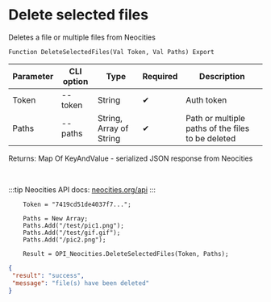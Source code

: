 ﻿---
sidebar_position: 3
---


# Delete selected files
 Deletes a file or multiple files from Neocities



`Function DeleteSelectedFiles(Val Token, Val Paths) Export`

  | Parameter | CLI option | Type | Required | Description |
  |-|-|-|-|-|
  | Token | --token | String | &#x2714; | Auth token |
  | Paths | --paths | String, Array of String | &#x2714; | Path or multiple paths of the files to be deleted |

  
  Returns:  Map Of KeyAndValue - serialized JSON response from Neocities

<br/>

:::tip
Neocities API docs: [neocities.org/api](https://neocities.org/api)
:::
<br/>


```bsl title="Code example"
    Token = "7419cd51de4037f7...";

    Paths = New Array;
    Paths.Add("/test/pic1.png");
    Paths.Add("/test/gif.gif");
    Paths.Add("/pic2.png");

    Result = OPI_Neocities.DeleteSelectedFiles(Token, Paths);
```
 



```json title="Result"
{
 "result": "success",
 "message": "file(s) have been deleted"
}
```
